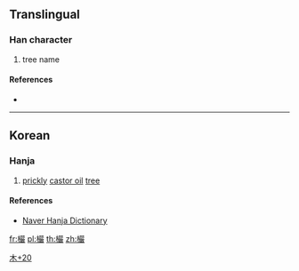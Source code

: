 ==Translingual==

===Han character===
{{Han char|rn=75|rad=木|as=20|sn=24|four=|canj=DRRK}}

# tree name

====References====
* {{Han ref|kx=0564.091|dj=0953.130|hdz=21323.191|uh=6B15|ud=27413}}

----

==Korean==

===Hanja===
{{ko-hanja|hangeul=[[엄]]|eumhun=|rv=eom|mr=ŏm|y=em}}

# [[prickly]] [[castor oil]] [[tree]] {{gloss|{{taxlink|Kalopanax septemlobus|species|noshow=1}}}}

====References====
*[http://hanja.naver.com/hanja?q=%E6%AC%95 Naver Hanja Dictionary]

[[Category:Korean-only CJKV Characters|木+20]]

[[fr:欕]]
[[pl:欕]]
[[th:欕]]
[[zh:欕]]